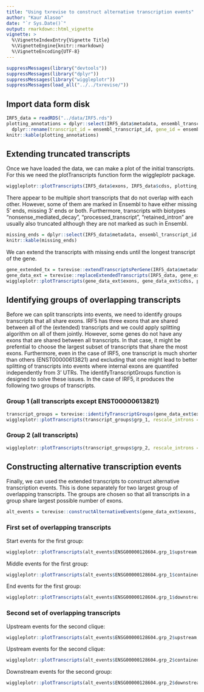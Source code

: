 ```yaml
---
title: "Using txrevise to construct alternative transcription events"
author: "Kaur Alasoo"
date: "`r Sys.Date()`"
output: rmarkdown::html_vignette
vignette: >
  %\VignetteIndexEntry{Vignette Title}
  %\VignetteEngine{knitr::rmarkdown}
  %\VignetteEncoding{UTF-8}
---
```


```r
suppressMessages(library("devtools"))
suppressMessages(library("dplyr"))
suppressMessages(library("wiggleplotr"))
suppressMessages(load_all("../../txrevise/"))
```

## Import data form disk
```r
IRF5_data = readRDS("../data/IRF5.rds")
plotting_annotations = dplyr::select(IRF5_data$metadata, ensembl_transcript_id, ensembl_gene_id, external_gene_name, strand) %>% 
  dplyr::rename(transcript_id = ensembl_transcript_id, gene_id = ensembl_gene_id, gene_name = external_gene_name)
knitr::kable(plotting_annotations)
```

## Extending truncated transcripts
Once we have loaded the data, we can make a plot of the initial transcripts. For this we need the plotTranscripts function form the wiggleplotr package.
```r
wiggleplotr::plotTranscripts(IRF5_data$exons, IRF5_data$cdss, plotting_annotations, rescale_introns = TRUE)

```

There appear to be multiple short transcripts that do not overlap with each other. However, some of them are marked in Ensembl to have either missing 5' ends, missing 3' ends or both. Furthermore, transcripts with biotypes "nonsense_mediated_decay", "processed_transcript", "retained_intron" are usually also truncated although they are not marked as such in Ensembl.

```r
missing_ends = dplyr::select(IRF5_data$metadata, ensembl_transcript_id, mRNA_start_NF, mRNA_end_NF, cds_start_NF, cds_end_NF)
knitr::kable(missing_ends)
```

We can extend the transcripts with missing ends until the longest transcript of the gene.

```r
gene_extended_tx = txrevise::extendTranscriptsPerGene(IRF5_data$metadata, IRF5_data$exons, IRF5_data$cdss)
gene_data_ext = txrevise::replaceExtendedTranscripts(IRF5_data, gene_extended_tx)
wiggleplotr::plotTranscripts(gene_data_ext$exons, gene_data_ext$cdss, plotting_annotations, rescale_introns = TRUE)
```

## Identifying groups of overlapping transcripts
Before we can split transcripts into events, we need to identify groups transcripts that all share exons. IRF5 has three exons that are shared between all of the (extended) transcripts and we could apply splitting algorithm on all of them jointly. However, some genes do not have any exons that are shared between all transcripts. In that case, it might be prefential to choose the largest subset of transcripts that share the most exons. Furthermore, even in the case of IRF5, one transcript is much shorter than others (ENST00000613821) and excluding that one might lead to better splitting of transcripts into events where internal exons are quantifed independently from 3' UTRs. The identifyTranscriptGroups function is designed to solve these issues. In the case of IRF5, it produces the following two groups of transcripts.

### Group 1 (all transcripts except ENST00000613821)
```r
transcript_groups = txrevise::identifyTranscriptGroups(gene_data_ext$exons)
wiggleplotr::plotTranscripts(transcript_groups$grp_1, rescale_introns = TRUE)

```

### Group 2 (all transcripts)
```r
wiggleplotr::plotTranscripts(transcript_groups$grp_2, rescale_introns = TRUE)
```

## Constructing alternative transcription events
Finally, we can used the extended transcripts to construct alternative transcription events. This is done separately for two largest group of overlapping transcripts. The groups are chosen so that all transcripts in a group share largest possible number of exons.

```r
alt_events = txrevise::constructAlternativeEvents(gene_data_ext$exons, "ENSG00000128604")
```

### First set of overlapping transcripts
Start events for the first group:
```r
wiggleplotr::plotTranscripts(alt_events$ENSG00000128604.grp_1$upstream, transcript_annotations = plotting_annotations, rescale_introns = TRUE)
```

Middle events for the first group:
```r
wiggleplotr::plotTranscripts(alt_events$ENSG00000128604.grp_1$contained, transcript_annotations = plotting_annotations, rescale_introns = TRUE)
```

End events for the first group:
```r
wiggleplotr::plotTranscripts(alt_events$ENSG00000128604.grp_1$downstream, transcript_annotations = plotting_annotations, rescale_introns = TRUE)

```

### Second set of overlapping transcripts
Upstream events for the second clique:
```r
wiggleplotr::plotTranscripts(alt_events$ENSG00000128604.grp_2$upstream, transcript_annotations = plotting_annotations, rescale_introns = TRUE)
```

Upstream events for the second clique:
```r
wiggleplotr::plotTranscripts(alt_events$ENSG00000128604.grp_2$contained, transcript_annotations = plotting_annotations, rescale_introns = TRUE)
```

Downstream events for the second group:
```r
wiggleplotr::plotTranscripts(alt_events$ENSG00000128604.grp_2$downstream, transcript_annotations = plotting_annotations, rescale_introns = TRUE)
```

